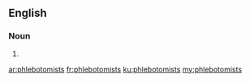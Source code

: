 ==English==

===Noun===
{{head|en|plural}}

# {{plural of|phlebotomist|lang=en|nocat=1}}

[[ar:phlebotomists]]
[[fr:phlebotomists]]
[[ku:phlebotomists]]
[[my:phlebotomists]]